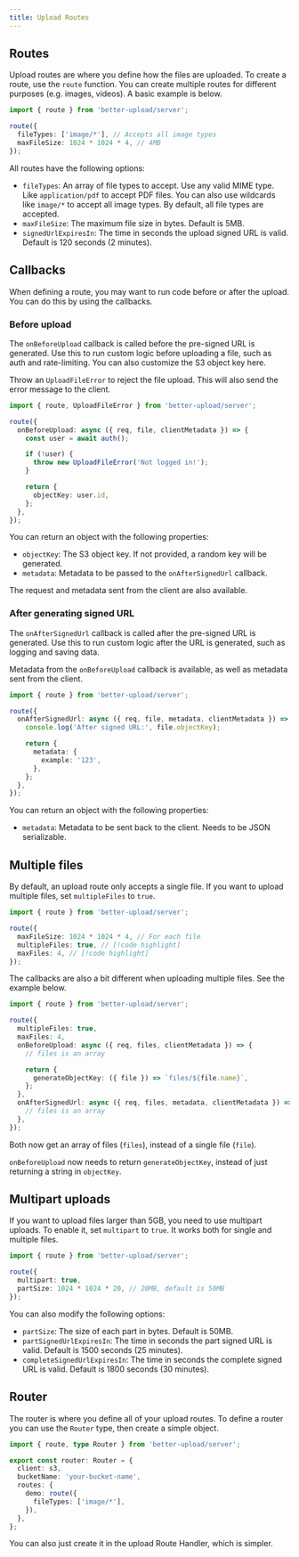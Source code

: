 ```yaml
---
title: Upload Routes
---
```


## Routes

Upload routes are where you define how the files are uploaded. To create a route, use the `route` function. You can create multiple routes for different purposes (e.g. images, videos). A basic example is below.

```ts
import { route } from 'better-upload/server';

route({
  fileTypes: ['image/*'], // Accepts all image types
  maxFileSize: 1024 * 1024 * 4, // 4MB
});
```

All routes have the following options:

- `fileTypes`: An array of file types to accept. Use any valid MIME type. Like `application/pdf` to accept PDF files. You can also use wildcards like `image/*` to accept all image types. By default, all file types are accepted.
- `maxFileSize`: The maximum file size in bytes. Default is 5MB.
- `signedUrlExpiresIn`: The time in seconds the upload signed URL is valid. Default is 120 seconds (2 minutes).

## Callbacks

When defining a route, you may want to run code before or after the upload. You can do this by using the callbacks.

### Before upload

The `onBeforeUpload` callback is called before the pre-signed URL is generated. Use this to run custom logic before uploading a file, such as auth and rate-limiting. You can also customize the S3 object key here.

Throw an `UploadFileError` to reject the file upload. This will also send the error message to the client.

```ts
import { route, UploadFileError } from 'better-upload/server';

route({
  onBeforeUpload: async ({ req, file, clientMetadata }) => {
    const user = await auth();

    if (!user) {
      throw new UploadFileError('Not logged in!');
    }

    return {
      objectKey: user.id,
    };
  },
});
```

You can return an object with the following properties:

- `objectKey`: The S3 object key. If not provided, a random key will be generated.
- `metadata`: Metadata to be passed to the `onAfterSignedUrl` callback.

The request and metadata sent from the client are also available.

### After generating signed URL

The `onAfterSignedUrl` callback is called after the pre-signed URL is generated. Use this to run custom logic after the URL is generated, such as logging and saving data.

Metadata from the `onBeforeUpload` callback is available, as well as metadata sent from the client.

```ts
import { route } from 'better-upload/server';

route({
  onAfterSignedUrl: async ({ req, file, metadata, clientMetadata }) => {
    console.log('After signed URL:', file.objectKey);

    return {
      metadata: {
        example: '123',
      },
    };
  },
});
```

You can return an object with the following properties:

- `metadata`: Metadata to be sent back to the client. Needs to be JSON serializable.

## Multiple files

By default, an upload route only accepts a single file. If you want to upload multiple files, set `multipleFiles` to `true`.

```ts
import { route } from 'better-upload/server';

route({
  maxFileSize: 1024 * 1024 * 4, // For each file
  multipleFiles: true, // [!code highlight]
  maxFiles: 4, // [!code highlight]
});
```

The callbacks are also a bit different when uploading multiple files. See the example below.

```ts
import { route } from 'better-upload/server';

route({
  multipleFiles: true,
  maxFiles: 4,
  onBeforeUpload: async ({ req, files, clientMetadata }) => {
    // files is an array

    return {
      generateObjectKey: ({ file }) => `files/${file.name}`,
    };
  },
  onAfterSignedUrl: async ({ req, files, metadata, clientMetadata }) => {
    // files is an array
  },
});
```

Both now get an array of files (`files`), instead of a single file (`file`).

`onBeforeUpload` now needs to return `generateObjectKey`, instead of just returning a string in `objectKey`.

## Multipart uploads

If you want to upload files larger than 5GB, you need to use multipart uploads. To enable it, set `multipart` to `true`. It works both for single and multiple files.

```ts
import { route } from 'better-upload/server';

route({
  multipart: true,
  partSize: 1024 * 1024 * 20, // 20MB, default is 50MB
});
```

You can also modify the following options:

- `partSize`: The size of each part in bytes. Default is 50MB.
- `partSignedUrlExpiresIn`: The time in seconds the part signed URL is valid. Default is 1500 seconds (25 minutes).
- `completeSignedUrlExpiresIn`: The time in seconds the complete signed URL is valid. Default is 1800 seconds (30 minutes).

## Router

The router is where you define all of your upload routes. To define a router you can use the `Router` type, then create a simple object.

```ts
import { route, type Router } from 'better-upload/server';

export const router: Router = {
  client: s3,
  bucketName: 'your-bucket-name',
  routes: {
    demo: route({
      fileTypes: ['image/*'],
    }),
  },
};
```

You can also just create it in the upload Route Handler, which is simpler.
